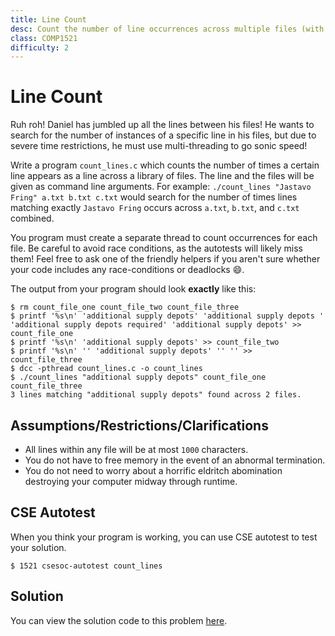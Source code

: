 ```yaml
---
title: Line Count
desc: Count the number of line occurrences across multiple files (with threads)!
class: COMP1521
difficulty: 2
---
```


# Line Count

Ruh roh! Daniel has jumbled up all the lines between his files! He wants to search for the number of instances of a specific line in his files, but due to severe time restrictions, he must use multi-threading to go sonic speed!

Write a program `count_lines.c` which counts the number of times a certain line appears as a line across a library of files. The line and the files will be given as command line arguments. For example:
`./count_lines "Jastavo Fring" a.txt b.txt c.txt`
would search for the number of times lines matching exactly `Jastavo Fring` occurs across `a.txt`, `b.txt`, and `c.txt` combined.

You program must create a separate thread to count occurrences for each file. Be careful to avoid race conditions, as the autotests will likely miss them! Feel free to ask one of the friendly helpers if you aren't sure whether your code includes any race-conditions or deadlocks :smile:.

The output from your program should look **exactly** like this:

```bash:~/1521-revision/count_lines
$ rm count_file_one count_file_two count_file_three
$ printf '%s\n' 'additional supply depots' 'additional supply depots ' 'additional supply depots required' 'additional supply depots' >> count_file_one
$ printf '%s\n' 'additional supply depots' >> count_file_two
$ printf '%s\n' '' 'additional supply depots' '' '' >> count_file_three
$ dcc -pthread count_lines.c -o count_lines
$ ./count_lines "additional supply depots" count_file_one count_file_three
3 lines matching "additional supply depots" found across 2 files.
```

## Assumptions/Restrictions/Clarifications

- All lines within any file will be at most `1000` characters.
- You do not have to free memory in the event of an abnormal termination.
- You do not need to worry about a horrific eldritch abomination destroying your computer midway through runtime.

## CSE Autotest

When you think your program is working, you can use CSE autotest to test your solution.

```bash:~/1521-revision/count_lines
$ 1521 csesoc-autotest count_lines
```

## Solution

You can view the solution code to this problem [here](https://github.com/Allynixtor/comp1521-revision-session/blob/main/problems/count_lines/solution/count_lines.c).
